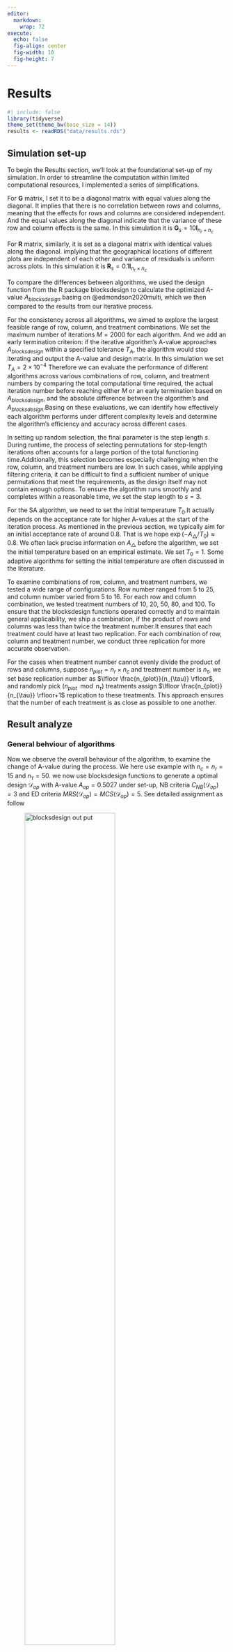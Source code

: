 ```yaml
---
editor: 
  markdown: 
    wrap: 72
execute:
  echo: false
  fig-align: center
  fig-width: 10
  fig-height: 7
---
```


# Results {#sec-results}

```r
#| include: false
library(tidyverse)
theme_set(theme_bw(base_size = 14))
results <- readRDS("data/results.rds")
```


## Simulation set-up
To begin the Results section, we’ll look at the foundational set-up of my simulation. In order to streamline the computation within limited computational resources, I implemented a series of simplifications.



For $\boldsymbol{G}$ matrix,  I set it to be a diagonal matrix with equal values along the diagonal. It implies that there is no correlation between rows and columns, meaning that the effects for rows and columns are considered independent. And the equal values along the diagonal indicate that the variance of these row and column effects is the same. In this simulation it is $\boldsymbol{G}_s = 10\boldsymbol{I}_{n_r+n_c}$


For $\boldsymbol{R}$ matrix, similarly, it is set as a diagonal matrix with identical values along the diagonal. implying that the geographical locations of different plots are independent of each other and variance of residuals is uniform across plots. In this simulation it is $\boldsymbol{R}_s = 0.1\boldsymbol{I}_{n_r\times n_c}$


To compare the differences between algorithms, we used the design function from the R package blocksdesign to calculate the optimized A-value $A_{blocksdesign}$ basing on @edmondson2020multi, which we then compared to the results from our iterative process.

For the consistency across all algorithms, we aimed to explore the largest feasible range of row, column, and treatment combinations. We set the maximum number of iterations $M=2000$ for each algorithm. And we add an early termination criterion:  if the iterative algorithm’s A-value approaches $A_{blocksdesign}$ within a specified tolerance $T_A$,  the algorithm would stop iterating and output the A-value and design matrix. In this simulation we set $T_A=2\times 10^{-4}$ Therefore we can evaluate the performance of different algorithms across various combinations of row, column, and treatment numbers by comparing the total computational time required, the actual iteration number before reaching either $M$ or an early termination based on $A_{blocksdesign}$, and the absolute difference between the algorithm’s and $A_{blocksdesign}$.Basing on these evaluations, we can identify how effectively each algorithm performs under different complexity levels and determine the algorithm’s efficiency and accuracy across different cases.

In setting up random selection, the final parameter is the step length $s$. During runtime, the process of selecting permutations for step-length iterations often accounts for a large portion of the total functioning time.Additionally, this selection becomes especially challenging when the row, column, and treatment numbers are low. In such cases, while applying filtering criteria, it can be difficult to find a sufficient number of unique permutations that meet the requirements, as the design itself may not contain enough options. To ensure the algorithm runs smoothly and completes within a reasonable time, we set the step length to $s=3$. 

For the SA algorithm, we need to set the initial temperature $T_0$.It actually depends on the acceptance rate for higher A-values at the start of the iteration process. As mentioned in the previous section, we typically aim for an initial acceptance rate of around 0.8. That is we hope $\exp(-A_{\bigtriangleup}/T_0) \approx 0.8$. We often lack precise information on $A_{\bigtriangleup}$ before the algorithm, we set the initial temperature based on an empirical estimate. We set $T_0=1$. Some adaptive algorithms for setting the initial temperature are often discussed in the literature.

To examine combinations of row, column, and treatment numbers, we tested a wide range of configurations. Row number ranged from 5 to 25, and column number varied from 5 to 16. For each row and column combination, we tested treatment numbers of 10, 20, 50, 80, and 100. To ensure that the blocksdesign functions operated correctly and to maintain general applicability, we ship a combination, if the product of rows and columns was less than twice the treatment number.It ensures that each treatment could have at least two replication. For each combination of row, column and treatment number, we conduct three replication for more accurate observation. 

For the cases when treatment number cannot evenly divide the product of rows and columns, suppose $n_{plot}=n_r\times n_c$ and treatment number is $n_{\tau}$, we set base replication number as $\lfloor \frac{n_{plot}}{n_{\tau}} \rfloor$, and randomly pick $(n_{plot}\mod n_{\tau})$ treatments assign $\lfloor \frac{n_{plot}}{n_{\tau}} \rfloor+1$ replication to these treatments. This approach ensures that the number of each treatment is as close as possible to one another.

## Result analyze
### General behviour of algorithms
Now we observe the overall behaviour of the algorithm, to examine the change of A-value during the process. We here use example with $n_c=n_r=15$ and $n_\tau=50$. we now use blocksdesign functions to generate a optimal design $\mathcal{D}_{op}$ with A-value $A_{op} = 0.5027$ under set-up, NB criteria $C_{NB}(\mathcal{D}_{op})=3$ and ED criteria $MRS(\mathcal{D}_{op})=MCS(\mathcal{D}_{op})=5$. See detailed assignment as follow


![blocksdesign out put](images/Rplots/block-design-visualization.png){#fig-funcoutput fig-align="center" width=70%}


#### Random selection
We now look at how random selection behave during the process. The iteration stops at $549$-th step with output A-value $A_{rs}=0.050478$ and NB criteria $C_{NB}(\mathcal{D}_{rs})=4$ and ED criteria $MRS(\mathcal{D}_{rs})=5$ and $MCS(\mathcal{D}_{rs})=7$. The changes in the A-value over iterations and the specific design are shown in the figure below.


![A v.s. Iteration (Random search)](images/Rplots/random-selection-example.png){#fig-AvIRS fig-align="center" width=70%}

![Random search out put design](images/Rplots/Random-search-design-visualization.png){#fig-RSoutput fig-align="center" width=70%}

From the results, the A-value obtained by Random Search is relatively close to that of the block design, though slightly larger, as is the NB statistic. Recall that we would like A-value and $C_{NB}$ to be as small as possible, and for both $MRC$ and $MRC$, the larger the better. Therefore, the Random Search outcome has a larger minimum column span, meaning it preform better on evenness of distribution.

#### SA with log cooling schedule
For SA using the log cooling schedule @eq-logcol,Unlike random selection, the algorithm accepts higher A-values with a certain probability, causing fluctuations in A-values throughout the iterations, resulting in rises and falls rather than a steady decline. Details can be seen in the figure below.

![A v.s. Iteration (SA with log cooling schedule)](images/Rplots/SA-SLOW-example.png){#fig-AvISAlog fig-align="center" width=70%}

![SA with log cooling schedule out put design](images/Rplots/SA-SLOW-visualization.png){#fig-SAlogoutput fig-align="center" width=70%}


As it indicate in the plot, the process went through all iterations, reaching maximum iteration number $M$. At the 2000th iteration, the A-value is $A_{SAlog}=0.050609$ with NB criteria $C_{SAlog}(\mathcal{D}_{SAlog})=5$ and ED criteria $MRS(\mathcal{D}_{SAlog})=7$ and $MCS(\mathcal{D}_{SAlog})=6$.

Compared to random selection, the optimization of the A-value in SA is less effective, since the limitation of a maximum iteration number $M$.Similar to the NB statistic, where SA shows a less optimal outcome than the block design. However, the two ED statistics given by SA are significantly improved compared to those provided by the blockdesign function and random selection. Because of the slower decrease in acceptance rates for higher A-values with log cooling schedule, we observe that the algorithm occasionally continues to accept larger A-values even in the latter stages. 

#### SA with exp cooling schedule
This is also SA but with an exponential cooling schedule @eq-expcol. Although exponential cooling schedule does not theoretically guarantee SA convergence to the global optimum, it can produce a relatively near-optimal solution within finite computational resources and time constraints. Because of the rapid temperature decrease in exponential cooling, the algorithm initially shows fluctuations in A-values at the beginning of the iterations. However, as the number of iterations increases, the acceptance rate for larger A-values declines quickly, and algorithm tend to avoid accepting higher A-values.Details are shown in the figure below

![A v.s. Iteration (SA with exp cooling schedule)](images/Rplots/SA-F-example.png){#fig-AvISAexp fig-align="center" width=70%}

![SA with exp cooling schedule out put design](images/Rplots/SA-F-visualization.png){#fig-SAexpoutput fig-align="center" width=70%}

The iteration process stopped at the $1341$-st iteration because the A-value had come sufficiently close to the blockdesign A-value. The results show that the A-value achieved is $A_{SAexp} = 0.050473$, with an NB statistic $C_{SAexp}(\mathcal{D}_{rs})=4$, and ED statistics $MRS(\mathcal{D}_{SAexp})=5$ and $MCS(\mathcal{D}_{SAexp})=6$. 

The exponential cooling schedule achieved similar A-values and NB statistics to those of random selection. However, its performance on the ED statistic was less effective compared to both random selection and log cooling. The reason may be the early termination of iterations in exponential cooling, which limited the exploration of the whole design matrix space.

In contrast, random selection evaluates multiple permutations (equal to the step length $s$) in each iteration, which allows it to consider a broader range of potential solutions. Meanwhile, log cooling slows down the convergence, allow it has sufficient iterations to explore the solution space, although it selects only one neighbour at a time.

### Analysis by Algorithm

Now we begin to explore the relationship between function runtime and the number of rows, columns, and treatments. Generally, runtime is proportional to the number of iterations. Here, we have set the maximum number of iterations to 2000. If in the simulation most runs reach the maximum number of iterations, then evaluating the relationship between runtime and rows, columns, and treatment numbers will no longer be meaningful.Therefore, before the analysis, we need to examine the distribution of iteration numbers. If most of the simulations do not reach the maximum number of iterations, we can use runtime as a measure of computational efficiency.

For random selection, many simulations did not reach the maximum number of iterations, which can be observed in the figure.

![Proportion of Iterations (Random Selection)](images/Rplots/RS_eva/RS-iternum-distribution.png){#fig-PoIRS fig-align="center" width=70%}

So we present the relationship between runtime and the number of rows under different treatment numbers, as shown in @fig-RvTRS. As mentioned earlier, we have three replications for each combination of rows, columns, and treatment numbers. We calculate the average of the three replications for each combination as the final result.

```r
#| label: fig-RvTRS 
#| fig-cap: "The above plot shows the average runtime by the number of rows with the color indicating the number of columns and facetted by the number of treatments for the random selection algorithm."
results |> 
  summarise(runtime = mean(runtime), .by = c(rows, cols, treatments_number),
            runtime_low = quantile(runtime, 0.025),
            runtime_high = quantile(runtime, 0.975)) |> 
  mutate(t = treatments_number) |> 
  ggplot(aes(rows, runtime, color = factor(cols))) +
  geom_line() +
  facet_wrap(~t, labeller = label_both) +
  colorspace::scale_color_discrete_sequential() +
  labs(x = "Number of rows", y = "Average runtime (seconds)", color = "Number of columns") 
```



We can observe that, under different numbers of columns, the relationship between rows and runtime tends to be similar. Here, we will not discuss the origin or significance of this trend but instead focus on the relation between variables and runtime.  There is no clear positive or negative relationship between the number of rows and runtime. We see that as the number of rows increases, the runtime does not consistently increase or decrease, which is related to the randomness of random selection. During the iteration process, we might be lucky enough to find a good design early and terminate the iteration, or the A-value may gradually decrease over the iterations.

However, by observing the vertical axis of different subplots, we can see that as the number of treatments increases, the range of runtime fluctuations also increases. To demonstrate this, we present the relationship between the number of treatments and runtime under different rows and columns.


![#treatments v.s. runtime (random selection)](images/Rplots/RS_eva/RS-trt-vs-runtime.png){#fig-TvTRS fig-align="center" width=70%}


By observing the figure, we can see that as the number of treatments increases, runtime shows a positive correlation, indicating that with more treatments, random selection requires more time to find permutations and make comparisons.

This approach leads us to consider the relationship between the number of treatments and runtime. However, for SA with log cooling, due to the slow convergence of log cooling and the limitation of a maximum number of iterations, the algorithm often runs until the maximum number of iterations is reached. This makes it difficult to observe the relationship between the number of treatments and runtime, as runtime is often related to the maximum number of iterations. See the image below for details. 

![Proportion of Iterations (SA with log cooling schedule)](images/Rplots/SA-Slow-eva/SA-Slow-iternum-distribution.png){#fig-PoISAlog fig-align="center" width=70%}


In the figure, we can see that only when the number of rows and columns is small, meaning the design space is limited, SA with log cooling can terminate before reaching the maximum number of iterations. In most other cases, the algorithm stops when it reaches the maximum number of iterations. Therefore, we use the difference $d = (A_{SAlog}-A_{op})/A_{op}$ between the A-value obtained by SA with log cooling at the maximum number of iterations and the A-value calculated by the blockdesign function to evaluate the impact of the number of rows, columns, and treatments on the efficiency of the algorithm.

We first look at the influence of the number of rows on the distance. Similar to the analysis method used for random selection, we provide the following figure.

![#rows v.s. difference (SA with log cooling schedule)](images/Rplots/SA-Slow-eva/SA-Slow-row-vs-diff.png){#fig-RvDSAlog fig-align="center" width=70%}

From the above figure, it is evident that the number of rows and columns is positively correlated with the difference. The greater the number of rows, the larger the difference. Similarly, the greater the number of columns, the higher the lines (towards the red), indicating a larger difference. Based on previous experience, we attempt to examine the relationship between the number of treatments and distance, as shown in the figure below.

![#treatments v.s. difference (SA with log cooling schedule)](images/Rplots/SA-Slow-eva/SA-Slow-trt-vs-diff.png){#fig-TvDSAlog fig-align="center" width=70%}

The results show that the treatment number is negatively correlated with the difference. In other words, as the treatment number increases, the resulting value (whether the iteration stops early or reaches the maximum number of iterations) tends to be closer to the optimal value. However, this does not necessarily mean that the absolute distance to the optimal value decreases.

For SA with exponential cooling, we also examine the distribution of the iteration numbers.
![Proportion of Iterations (SA with exp cooling schedule)](images/Rplots/SA-Fast-eva/SA-Fast-iternum-distribution.png){#fig-PoISAexp fig-align="center" width=70%}

It can be seen that most of the simulations did not reach the maximum number of iterations, so we can use runtime to compare the effects of rows, columns, and treatment numbers on the algorithm.

![#rows v.s. runtime (SA with exp cooling schedule)](images/Rplots/SA-Fast-eva/SA-Fast-row-vs-runtime.png){#fig-RvTSAexp fig-align="center" width=70%}

We can see that when the treatment number is small, the influence of rows and columns on runtime is not significant. This could be because the design space is smaller, and for randomness, the algorithm stops after fewer iterations. As the treatment number increases, the impact of rows and columns on runtime becomes apparent: the greater the number of rows and columns, the longer the runtime.This effect can also be observed when examining the influence of the treatment number on runtime.

![#treatments v.s. runtime (SA with exp cooling schedule)](images/Rplots/SA-Fast-eva/SA-Fast-trt-vs-runtime.png){#fig-TvTSAexp fig-align="center" width=70%}

Similarly, we can observe that as the treatment number increases, the runtime also increases. Additionally, as the number of rows increases, the vertical axis of the plot also grows, indicating their positive correlation.

### Comparison Between Algorithms

Now we compare the effectiveness of different algorithms. To simplify the process, we focus on observing the impact of the number of rows, columns, and treatments on the average runtime and the average difference under equivalent conditions. For example, when comparing the effect of the number of rows on the difference for different algorithms, we take the average of the difference for different column counts and treatment numbers at the same row level to simplify the visualization and makes the comparison more intuitive. Before making comparisons, it is important to note that, for our computational resource limitations, we have limited the maximum iteration number to 2000. Therefore, our comparison cannot determine which algorithm is better. Therefore, it aims to compare the performance of different algorithms under the same computational constraints. Here, we compare the effects of row number, column number, and treatment number on the difference and runtime across different algorithms.

#### Comparing with difference
Now, we use the difference to compare the computational efficiency of different algorithms. We present the figures showing the influence of row number, column number, and treatment number on the difference for the three algorithms. Note that for random selection and SA with exponential cooling, the method for calculating the difference is the same as for SA with logarithmic cooling, which means it represents the relative difference, that is $d = (A_{op}-A_{result})/A_{op}$.

![#rows v.s. difference](images/Rplots/means/r-vs-D.png){#fig-RvD fig-align="center" width=70%}

![#columns v.s. difference](images/Rplots/means/c-vs-D.png){#fig-CvD fig-align="center" width=70%}

![#treatments v.s. difference](images/Rplots/means/trt-vs-D.png){#fig-TvD fig-align="center" width=70%}

Overall, it can be observed that for the difference, random selection has the smallest value, SA with exponential cooling is slightly larger, and SA with logarithmic cooling has the largest value. Moreover, SA with logarithmic cooling is more influenced by the three variables. 

In general, for all three algorithms, as the number of rows and columns increases, the relative difference also increases. However, the difference is negatively correlated with the treatment number. As mentioned earlier, a smaller relative difference does not necessarily mean that the absolute distance to the optimal value decreases. We can use the figure below to support this point.

![#treatments v.s. absolute difference](images/Rplots/means/trt-vs-ABS-D.png){#fig-TvabsD fig-align="center" width=70%}


It can be seen here that if we consider the absolute difference, it is actually positively correlated with the treatment number.

#### Comparing with runtime
Now, let's see what the comparison looks like from the perspective of runtime. We present the following figure to illustrate this.

![#rows v.s. runtime](images/Rplots/means/r-vs-t.png){#fig-RvT fig-align="center" width=70%}


![#colcums v.s. runtime](images/Rplots/means/c-vs-t.png){#fig-CvT fig-align="center" width=70%}:::

![#treatments v.s. runtime](images/Rplots/means/trt-vs-t.png){#fig-TvT fig-align="center" width=70%}

From the figures, we can see that SA with exponential cooling is the fastest, while SA with log cooling takes a bit longer, and random selection requires the longest time. When the number of rows, columns, and treatments is still small, for the design space is limited and the randomness of the algorithms, the differences are less noticeable. However, as these numbers increase, the differences in runtime become more significant, with random selection showing the fastest increase in runtime. Overall, the number of rows, columns, and treatments are all positively correlated with runtime, but the treatment number has a more direct impact on runtime.

### Conclusion

Now, we summarize the computational performance of the three algorithms under constrained computational resources.

First, for random selection, as seen in the analysis above, this algorithm provides relatively accurate results but requires a longer runtime. When the number of treatments increases, the runtime significantly rises. In our simulations, the step-length was set to 3. Increasing the step-length would allow random selection to search the design space more extensively but would require more time.

Next is Simulated Annealing (SA). Overall, the iteration speed is faster compared to random selection. And increasing the number of rows, columns, and treatments requires more iterations and longer runtime. Although the log cooling schedule theoretically ensures convergence to the global optimum, as shown in the simulations above, it may require more iterations to reach the global optimum. On the other hand, the exponential cooling schedule converges faster, and it often ends iteration process early in the simulations. As mentioned earlier, while it cannot theoretically ensure convergence to the global optimum, it can provide an approximately optimal solution within a relatively short time frame under constrained computational resources and avoid local optima to some extent.

